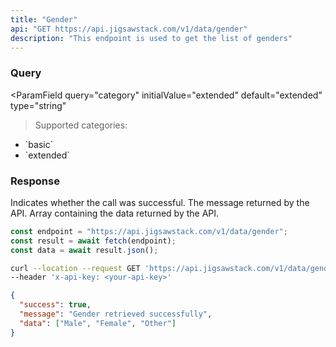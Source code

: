 ```yaml
---
title: "Gender"
api: "GET https://api.jigsawstack.com/v1/data/gender"
description: "This endpoint is used to get the list of genders"
---
```


### Query

<ParamField
  query="category"
  initialValue="extended"
  default="extended"
  type="string"
> Supported categories:

  <ul>
    <li>`basic`</li>
    <li>`extended`</li>
  </ul>
</ParamField>

<Snippet file="header.mdx" />

### Response

<ResponseField name="success" type="boolean">
  Indicates whether the call was successful.
</ResponseField>

<ResponseField name="message" type="string">
  The message returned by the API.
</ResponseField>

<ResponseField name="gender" type="array">
  Array containing the data returned by the API.
</ResponseField>

<RequestExample>

```javascript Node.js
const endpoint = "https://api.jigsawstack.com/v1/data/gender";
const result = await fetch(endpoint);
const data = await result.json();
```

```bash cURL
curl --location --request GET 'https://api.jigsawstack.com/v1/data/gender' \
--header 'x-api-key: <your-api-key>'
```

</RequestExample>

<ResponseExample>

```json Response
{
  "success": true,
  "message": "Gender retrieved successfully",
  "data": ["Male", "Female", "Other"]
}
```

</ResponseExample>
